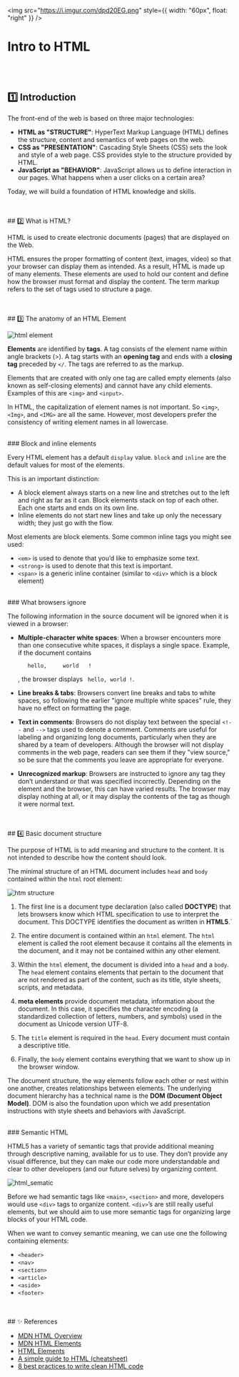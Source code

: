 <img
  src="https://i.imgur.com/dpd20EG.png"
  style={{ width: "60px", float: "right" }}
/>
# Intro to HTML

<br />
<br />

## 1️⃣ Introduction

The front-end of the web is based on three major technologies:

- **HTML as "STRUCTURE"**: HyperText Markup Language (HTML) defines the structure, content and semantics of web pages on the web.
- **CSS as "PRESENTATION"**: Cascading Style Sheets (CSS) sets the look and style of a web page. CSS provides style to the structure provided by HTML.
- **JavaScript as "BEHAVIOR"**: JavaScript allows us to define interaction in our pages. What happens when a user clicks on a certain area?

Today, we will build a foundation of HTML knowledge and skills.

<br />
<br />
## 2️⃣ What is HTML?

HTML is used to create electronic documents (pages) that are displayed on the Web.

HTML ensures the proper formatting of content (text, images, video) so that your browser can display them as intended. As a result, HTML is made up of many elements. These elements are used to hold our content and define how the browser must format and display the content. The term markup refers to the set of tags used to structure a page.

<br />
<br />
## 3️⃣ The anatomy of an HTML Element

![html element](../../assets/wv/m11/html_element.png)

**Elements** are identified by **tags**. A tag consists of the element name within angle brackets (>). A tag starts with an **opening tag** and ends with a **closing tag** preceded by `</`. The tags are referred to as the markup.

Elements that are created with only one tag are called empty elements (also known as self-closing elements) and cannot have any child elements. Examples of this are `<img>` and `<input>`.

In HTML, the capitalization of element names is not important. So `<img>`, `<Img>`, and `<IMG>` are all the same. However, most developers prefer the consistency of writing element names in all lowercase.

<br />
### Block and inline elements

Every HTML element has a default `display` value. `block` and `inline` are the default values for most of the elements.

This is an important distinction:

- A block element always starts on a new line and stretches out to the left and right as far as it can. Block elements stack on top of each other. Each one starts and ends on its own line.
- Inline elements do not start new lines and take up only the necessary width; they just go with the flow.

Most elements are block elements. Some common inline tags you might see used:

- `<em>` is used to denote that you’d like to emphasize some text.
- `<strong>` is used to denote that this text is important.
- `<span>` is a generic inline container (similar to `<div>` which is a block element)

<br />
### What browsers ignore

The following information in the source document will be ignored when it is viewed in a browser:

- **Multiple-character white spaces**: When a browser encounters more than one consecutive white spaces, it displays a single space.
  Example, if the document contains

  ```
     hello,     world   !
  ```

  , the browser displays ` hello, world !`.

- **Line breaks & tabs**:
  Browsers convert line breaks and tabs to white spaces, so following the earlier "ignore multiple white spaces" rule, they have no effect on formatting the page.

- **Text in comments**:
  Browsers do not display text between the special `<!--` and `-->` tags used to denote a comment. Comments are useful for labeling and organizing long documents, particularly when they are shared by a team of developers. Although the browser will not display comments in the web page, readers can see them if they "view source," so be sure that the comments you leave are appropriate for everyone.

- **Unrecognized markup**:
  Browsers are instructed to ignore any tag they don’t understand or that was specified incorrectly. Depending on the element and the browser, this can have varied results. The browser may display nothing at all, or it may display the contents of the tag as though it were normal text.

<br />
<br />
## 4️⃣ Basic document structure

The purpose of HTML is to add meaning and structure to the content. It is not intended to describe how the content should look.

The minimal structure of an HTML document includes `head` and `body` contained within the `html` root element:

![htm structure](../../assets/wv/m11/html_structure.png)

1. The first line is a document type declaration (also called **DOCTYPE**) that lets browsers know which HTML specification to use to interpret the document. This DOCTYPE identifies the document as written in **HTML5**.`

2. The entire document is contained within an `html` element. The `html` element is called the root element because it contains all the elements in the document, and it may not be contained within any other element.

3. Within the `html` element, the document is divided into a `head` and a `body`. The `head` element contains elements that pertain to the document that are not rendered as part of the content, such as its title, style sheets, scripts, and metadata.

4. **meta elements** provide document metadata, information about the document. In this case, it specifies the character encoding (a standardized collection of letters, numbers, and symbols) used in the document as Unicode version UTF-8.

5. The `title` element is required in the `head`. Every document must contain a descriptive title.

6. Finally, the `body` element contains everything that we want to show up in the browser window.

The document structure, the way elements follow each other or nest within one another, creates relationships between elements. The underlying document hierarchy has a technical name is the **DOM (Document Object Model)**. DOM is also the foundation upon which we add presentation instructions with style sheets and behaviors with JavaScript.

<br />
### Semantic HTML

HTML5 has a variety of semantic tags that provide additional meaning through descriptive naming, available for us to use. They don’t provide any visual difference, but they can make our code more understandable and clear to other developers (and our future selves) by organizing content.

![html_sematic](../../assets/wv/m11/html_semantic.png)

Before we had semantic tags like `<main>`, `<section>` and more, developers would use `<div>` tags to organize content. `<div>`’s are still really useful elements, but we should aim to use more semantic tags for organizing large blocks of your HTML code.

When we want to convey semantic meaning, we can use one the following containing elements:

- `<header>`
- `<nav>`
- `<section>`
- `<article>`
- `<aside>`
- `<footer>`

<br />
<br />
## ✨ References

- [MDN HTML Overview](https://developer.mozilla.org/en-US/docs/Web/HTML)
- [MDN HTML Elements](https://developer.mozilla.org/en-US/docs/Web/HTML/Element)
- [HTML Elements](https://htmlreference.io/)
- [A simple guide to HTML (cheatsheet)](http://www.simplehtmlguide.com/cheatsheet.php)
- [8 best practices to write clean HTML code](https://medium.com/@sergimarquez/8-best-practices-to-write-clean-html-code-1cd407e2a7ec)
  <br />
  <br />
  <br />
